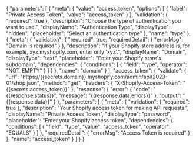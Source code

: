 {
    "parameters": [
        {
            "meta": {
                "value": "access_token",
                "options": [
                    {
                        "label": "Private Access Token",
                        "value": "access_token"
                    }
                ],
                "validation": {
                    "required": true
                },
                "description": "Choose the type of authentication you want to use.",
                "displayName": "Authentication Type",
                "displayType": "hidden",
                "placeholder": "Select an authentication type"
            },
            "name": "type"
        },
        {
            "meta": {
                "validation": {
                    "required": true,
                    "requiredDetail": {
                        "errorMsg": "Domain is required"
                    }
                },
                "description": "If your Shopify store address is, for example, xyz.myshopify.com, enter only 'xyz'.",
                "displayName": "Domain",
                "displayType": "text",
                "placeholder": "Enter your Shopify store's subdomain",
                "dependencies": {
                    "conditions": [
                        {
                            "field": "type",
                            "operator": "NOT_EMPTY"
                        }
                    ]
                }
            },
            "name": "domain"
        }
    ],
    "access_token": {
        "validate": {
            "url": "https://{{secrets.domain}}.myshopify.com/admin/api/2023-01/shop.json",
            "method": "get",
            "headers": {
                "X-Shopify-Access-Token": "{{secrets.access_token}}"
            },
            "response": {
                "error": {
                    "code": "{{response.status}}",
                    "message": "{{response.data.errors}}"
                },
                "output": "{{response.data}}"
            }
        },
        "parameters": [
            {
                "meta": {
                    "validation": {
                        "required": true
                    },
                    "description": "Your Shopify access token for making API requests.",
                    "displayName": "Private Access Token",
                    "displayType": "password",
                    "placeholder": "Enter your Shopify access token",
                    "dependencies": {
                        "conditions": [
                            {
                                "field": "type",
                                "value": "access_token",
                                "operator": "EQUALS"
                            }
                        ]
                    },
                    "requiredDetail": {
                        "errorMsg": "Access Token is required"
                    }
                },
                "name": "access_token"
            }
        ]
    }
}